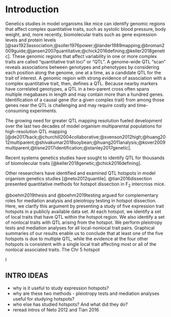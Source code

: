 # Introduction

Genetics studies in model organisms like mice can identify
genomic regions that affect complex quantitative traits, such as systolic blood pressure, body 
weight, and, more recently, biomolecular traits such as gene expression levels and protein levels [@sax1923association;@soller1976power;@lander1989mapping;@broman2009guide;@jansen2007quantitative;@chick2016defining;@keller2018genetic]. 
These genomic regions that affect variability in one or more complex traits are called "quantitative trait loci" or "QTL".
A genome-wide QTL "scan" reveals
associations between genotypes and phenotypes by considering each position along the genome,
one at a time, as a candidate QTL for the trait of interest.
A genomic region with strong evidence of association with a complex quantitative trait, then, defines a QTL.
Because nearby markers have correlated
genotypes, a QTL in a two-parent cross often spans multiple megabases in length
and may contain more than a hundred genes.
Identification of a causal gene (for a given complex trait) from 
among those genes near the QTL is
challenging and may require costly and time-consuming experiments.

The growing need for greater QTL mapping resolution fueled development over the
last two decades of model organism multiparental populations for high-resolution QTL mapping [@de2017back;@churchill2004collaborative;@svenson2012high;@huang2012multiparent;@shivakumar2018soybean;@huang2011analysis;@kover2009multiparent;@tisne2017identification;@stanley2017genetic].

Recent systems genetics studies have sought to identify QTL for thousands of biomolecular traits [@keller2018genetic;@chick2016defining]. 

Other researchers have identified and examined QTL hotspots in model organism genetics studies [@neto2012quantile]. @tian2016dissection 
presented quantitative methods for hotspot dissection in F$_2$ intercross mice. 

@boehm2019thesis and @boehm2019testing argued for complementary roles for mediation analysis and pleiotropy testing in hotspot 
dissection. Here, we clarify this argument by presenting a study of five expression trait 
hotspots in a publicly available data set. At each hotspot, we identify 
a set of local traits that have QTL within the hotspot region. We also identify a set of nonlocal traits with QTL 
arising from the hotspot. We perform pleiotropy tests and mediation analyses for all local-nonlocal trait pairs. 
Graphical summaries of our results enable us to conclude that at least one of the five hotspots is due to multiple QTL, 
while the evidence at the four other hotspots is consistent with a single local trait affecting most or all of the 
nonlocal associated traits. The Chr 5 hotspot 

I



## INTRO IDEAS

- why is it useful to study expression hotspots? 
- why are these two methods - pleiotropy tests and mediation analyses useful for studying hotspots? 
- who else has studied hotspots? And what did they do?
- reread intros of Neto 2012 and Tian 2016


